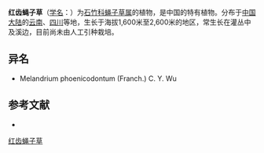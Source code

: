 {{Speciesbox
| name = 红齿蝇子草
| status = 
| status_system = 
| image =
| genus = Silene
| species = phoenicodonta
| authority = Franch.
}}

'''红齿蝇子草'''（[[学名|学名]]：{{lang|la|''Silene phoenicodonta''}}）为[[石竹科|石竹科]][[蝇子草属|蝇子草属]]的植物，是中国的特有植物。分布于[[中国大陆|中国大陆]]的[[云南|云南]]、[[四川|四川]]等地，生长于海拔1,600米至2,600米的地区，常生长在灌丛中及溪边，目前尚未由人工引种栽培。

== 异名 ==
* Melandrium phoenicodontum (Franch.) C. Y. Wu

== 参考文献 ==
<div class="references-small">
* {{cite web| url =http://www.bioinfo.cn/db05/KmzwSpecies.php?action=view&id=2648| title =红齿蝇子草| work =《中国高等植物数据库全库》| publisher =中国科学院微生物研究所| author =昆明植物研究所| accessdate =2009-02-23| deadurl =yes| archiveurl =https://web.archive.org/web/20160305072701/http://www.bioinfo.cn/db05/KmzwSpecies.php?action=view&id=2648| archivedate =2016-03-05}}
</div>
{{Taxonbar|from=Q15226143}}

[[Category:蝇子草属|红齿蝇子草]]


{{植物小作品}}